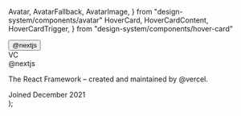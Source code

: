   Avatar,
  AvatarFallback,
  AvatarImage,
} from "design-system/components/avatar"
  HoverCard,
  HoverCardContent,
  HoverCardTrigger,
} from "design-system/components/hover-card"

  <Preview>
      <HoverCard>
      <HoverCardTrigger asChild>
        <Button variant="link">@nextjs</Button>
      </HoverCardTrigger>
      <HoverCardContent className="w-80">
        <div className="flex justify-between space-x-4">
          <Avatar>
            <AvatarImage src="https://github.com/vercel.png"/>
            <AvatarFallback>VC</AvatarFallback>
          </Avatar>
          <div className="space-y-1">
            <hp className="body-base-semibold">@nextjs</hp>
            <p className="body-base">
              The React Framework – created and maintained by @vercel.
            </p>
            <div className="flex items-center pt-2">
              <span className="body-small text-color-text-description">
                Joined December 2021
              </span>
            </div>
          </div>
        </div>
      </HoverCardContent>
    </HoverCard>
  </Preview>
);
